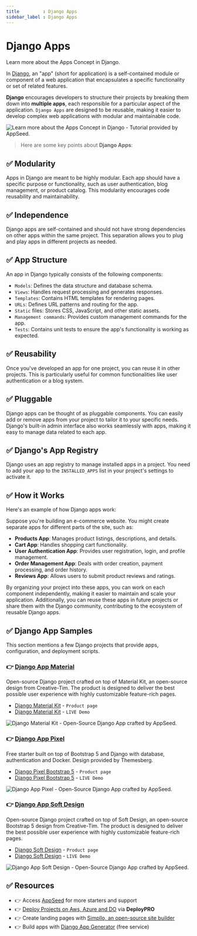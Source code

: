 ```yaml
---
title         : Django Apps
sidebar_label : Django Apps
---
```


# Django Apps

<SubHeading>Learn more about the Apps Concept in Django.</SubHeading>

In [Django](https://www.djangoproject.com/), an "app" (short for application) is a self-contained module or component of a web application that encapsulates a specific functionality or set of related features. 

**Django** encourages developers to structure their projects by breaking them down into **multiple apps**, each responsible for a particular aspect of the application. 
`Django Apps` are designed to be reusable, making it easier to develop complex web applications with modular and maintainable code.

![Learn more about the Apps Concept in Django - Tutorial provided by AppSeed.](https://user-images.githubusercontent.com/51070104/268675023-54ea4ace-a8ad-442b-9b43-2ba12a6403ba.jpg)

> Here are some key points about **Django Apps**:

## ✅ **Modularity** 

Apps in Django are meant to be highly modular. Each app should have a specific purpose or functionality, such as user authentication, blog management, or product catalog. 
This modularity encourages code reusability and maintainability.

## ✅ **Independence** 

Django apps are self-contained and should not have strong dependencies on other apps within the same project. 
This separation allows you to plug and play apps in different projects as needed.

## ✅ **App Structure** 

An app in Django typically consists of the following components:

- `Models`: Defines the data structure and database schema.
- `Views`: Handles request processing and generates responses.
- `Templates`: Contains HTML templates for rendering pages.
- `URLs`: Defines URL patterns and routing for the app.
- `Static` files: Stores CSS, JavaScript, and other static assets.
- `Management commands`: Provides custom management commands for the app.
- `Tests`: Contains unit tests to ensure the app's functionality is working as expected.

## ✅ **Reusability** 

Once you've developed an app for one project, you can reuse it in other projects. This is particularly useful for common functionalities like user authentication or a blog system.

## ✅ **Pluggable** 

Django apps can be thought of as pluggable components. You can easily add or remove apps from your project to tailor it to your specific needs. Django's built-in admin interface also works seamlessly with apps, making it easy to manage data related to each app.

## ✅ **Django's App Registry** 

Django uses an app registry to manage installed apps in a project. You need to add your app to the `INSTALLED_APPS` list in your project's settings to activate it.

## ✅ How it Works 

Here's an example of how Django apps work:

Suppose you're building an e-commerce website. You might create separate apps for different parts of the site, such as:

- **Products App**: Manages product listings, descriptions, and details.
- **Cart App**: Handles shopping cart functionality.
- **User Authentication App**: Provides user registration, login, and profile management.
- **Order Management App**: Deals with order creation, payment processing, and order history.
- **Reviews App**: Allows users to submit product reviews and ratings.

By organizing your project into these apps, you can work on each component independently, making it easier to maintain and scale your application. 
Additionally, you can reuse these apps in future projects or share them with the Django community, contributing to the ecosystem of reusable Django apps.

## ✅ Django App Samples 

This section mentions a few Django projects that provide apps, configuration, and deployment scripts.

### 👉 [Django App Material](https://appseed.us/product/material-kit/django/)

Open-source Django project crafted on top of Material Kit, an open-source design from Creative-Tim. The product is designed to deliver the best possible user experience with highly customizable feature-rich pages.

- [Django Material Kit](https://appseed.us/product/material-kit/django/) - `Product page`
- [Django Material Kit](https://django-material-kit.appseed-srv1.com/) - `LIVE Demo`

![Django Material Kit - Open-Source Django App crafted by AppSeed.](https://github-production-user-asset-6210df.s3.amazonaws.com/51070104/271758871-11ca6a9b-36ca-4b03-b842-c8e81a2dbf5b.jpg)

### 👉 [Django App Pixel](https://appseed.us/product/pixel-bootstrap/django/)

Free starter built on top of Bootstrap 5 and Django with database, authentication and Docker. Design provided by Themesberg. 

- [Django Pixel Bootstrap 5](https://appseed.us/product/pixel-bootstrap/django/) - `Product page`
- [Django Pixel Bootstrap 5](https://django-pixel-lite.appseed-srv1.com/) - `LIVE Demo`

![Django App Pixel - Open-Source Django App crafted by AppSeed.](https://github-production-user-asset-6210df.s3.amazonaws.com/51070104/271758873-b86127ea-7bb5-40d1-9147-1ce9ceb6cd08.jpg)

### 👉 [Django App Soft Design](https://appseed.us/product/soft-ui-design/django/)

Open-source Django project crafted on top of Soft Design, an open-source Bootstrap 5 design from Creative-Tim. 
The product is designed to deliver the best possible user experience with highly customizable feature-rich pages.

- [Django Soft Design](https://appseed.us/product/soft-ui-design/django/) - `Product page`
- [Django Soft Design](https://django-soft-ui-free.appseed-srv1.com/) - `LIVE Demo`

![Django App Soft Design - Open-Source Django App crafted by AppSeed.](https://github-production-user-asset-6210df.s3.amazonaws.com/51070104/271758875-afa21f6e-0e80-4913-b64d-d918a1d4e05e.jpg) 

## ✅ Resources

- 👉 Access [AppSeed](https://appseed.us/) for more starters and support 
- 👉 [Deploy Projects on Aws, Azure and DO](https://www.docs.deploypro.dev/) via **DeployPRO**
- 👉 Create landing pages with [Simpllo, an open-source site builder](https://www.simpllo.com/)
- 👉 Build apps with [Django App Generator](https://app-generator.dev/django/) (free service)
